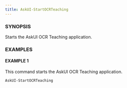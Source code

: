 ---
title: AskUI-StartOCRTeaching
---


### SYNOPSIS

Starts the AskUI OCR Teaching application.

### EXAMPLES

#### EXAMPLE 1

This command starts the AskUI OCR Teaching application.

```powershell
AskUI-StartOCRTeaching
```


